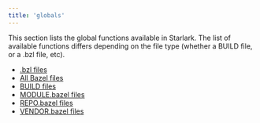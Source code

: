 ```yaml
---
title: 'globals'
---
```



This section lists the global functions available in Starlark. The list of available functions differs depending on the file type (whether a BUILD file, or a .bzl file, etc).

* [.bzl files](./rules/lib/globals/bzl)
* [All Bazel files](./rules/lib/globals/all)
* [BUILD files](./rules/lib/globals/build)
* [MODULE.bazel files](./rules/lib/globals/module)
* [REPO.bazel files](./rules/lib/globals/repo)
* [VENDOR.bazel files](./rules/lib/globals/vendor)